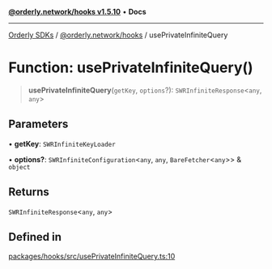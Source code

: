 [**@orderly.network/hooks v1.5.10**](/sdks/tech-doc/@orderly.network/hooks/README) • **Docs**

***

[Orderly SDKs](/sdks/tech-doc/packages) / [@orderly.network/hooks](/sdks/tech-doc/@orderly.network/hooks/README) / usePrivateInfiniteQuery

# Function: usePrivateInfiniteQuery()

> **usePrivateInfiniteQuery**(`getKey`, `options`?): `SWRInfiniteResponse`\<`any`, `any`\>

## Parameters

• **getKey**: `SWRInfiniteKeyLoader`

• **options?**: `SWRInfiniteConfiguration`\<`any`, `any`, `BareFetcher`\<`any`\>\> & `object`

## Returns

`SWRInfiniteResponse`\<`any`, `any`\>

## Defined in

[packages/hooks/src/usePrivateInfiniteQuery.ts:10](https://github.com/OrderlyNetwork/js-sdk/blob/554ae704783e3b83c40bb234a899e8f02987d9b6/packages/hooks/src/usePrivateInfiniteQuery.ts#L10)
